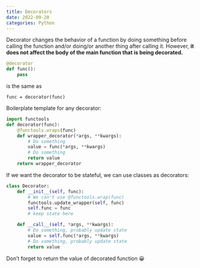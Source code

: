 ```yaml
---
title: Decorators
date: 2022-09-20
categories: Python
---
```

Decorator changes the behavior of a function by doing something before calling the function and/or doing/or another thing after calling it. However, **it does not affect the body of the main function that is being decorated.**

```python
@decorator
def func():
    pass
```
is the same as
```pythob
func = decorator(func)
```

Boilerplate template for any decorator:
```python
import functools
def decorator(func):
    @functools.wraps(func)
    def wrapper_decorator(*args, **kwargs):
        # Do something
        value = func(*args, **kwargs)
        # Do something
        return value
    return wrapper_decorator
```

If we want the decorator to be stateful, we can use classes as decorators:
```python
class Decorator:
    def __init__(self, func):
        # We can't use @functools.wrap(func)
        functools.update_wrapper(self, func)
        self.func = func
        # keep state here

    def __call__(self, *args, **kwargs):
        # Do something, probably update state
        value = self.func(*args, **kwargs)
        # Do something, probably update state
        return value
```
Don't forget to return the value of decorated function 😀
